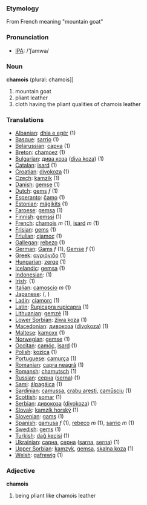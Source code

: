 === Etymology ===
From French meaning "mountain goat"

=== Pronunciation ===
*[[w:IPA|IPA]]: /'ʃamwa/

=== Noun ===

'''chamois''' (plural: chamois]]

# mountain goat
# pliant leather 
# cloth having the pliant qualities of chamois leather

=== Translations ===

*[[Albanian]]: [[dhia e egër]] (1)
*[[Basque]]: [[sarrio]] (1)
*[[Belarussian]]: [[сарна]] (1)
*[[Breton]]: [[chamoez]] (1)
*[[Bulgarian]]: [[дива коза]] ([[diva koza]]) (1)
*[[Catalan]]: [[isard]] (1)
*[[Croatian]]: [[divokoza]] (1)
*[[Czech]]: [[kamzík]] (1)
*[[Danish]]: [[gemse]] (1)
*[[Dutch]]: [[gems]] ''f'' (1)
*[[Esperanto]]: [[ĉamo]] (1)
*[[Estonian]]: [[mägikits]] (1)
*[[Faroese]]: [[gemsa]] (1)
*[[Finnish]]: [[gemssi]] (1)
*[[French]]: [[chamois]] ''m'' (1), [[isard]] ''m'' (1)
*[[Frisian]]: [[gems]] (1)
*[[Friulian]]: [[cjamoç]] (1)
*[[Gallegan]]: [[rebezo]] (1)
*[[German]]: [[Gams]] ''f'' (1), [[Gemse]] ''f'' (1)
*[[Greek]]: [[αγριόγιδο]] '' '' (1)
*[[Hungarian]]: [[zerge]] (1)
*[[Icelandic]]: [[gemsa]] (1)
*[[Indonesian]]: [[]] (1)
*[[Irish]]: [[]] (1)
*[[Italian]]: [[camoscio]] ''m'' (1)
*[[Japanese]]: [[]] ([[]], )
*[[Ladin]]: [[ciamorc]] (1)
*[[Latin]]: [[Rupicapra rupicapra]] '' '' (1)
*[[Lithuanian]]: [[gemzė]] (1)
*[[Lower Sorbian]]: [[źiwa koza]] (1)
*[[Macedonian]]: [[дивокоза]] ([[divokoza]]) (1)
*[[Maltese]]: [[kamoxx]] (1)
*[[Norwegian]]: [[gemse]] (1)
*[[Occitan]]: [[camóç]], [[isard]] (1)
*[[Polish]]: [[kozica]] '' '' (1)
*[[Portuguese]]: [[camurça]] (1)
*[[Romanian]]: [[capra neagră]] (1)
*[[Romansh]]: [[chamutsch]] (1)
*[[Russian]]: [[серна]] ([[serna]]) '' '' (1)
*[[Sami]]: [[álpagáica]] (1)
*[[Sardinian]]: [[camussa]], [[crabu aresti]], [[camůsciu]] (1)
*[[Scottish]]: [[somar]] (1)
*[[Serbian]]: [[дивокоза]] ([[divokoza]]) (1)
*[[Slovak]]: [[kamzík horský]] (1)
*[[Slovenian]]: [[gams]] (1)
*[[Spanish]]: [[gamusa]] ''f'' (1), [[rebeco]] ''m'' (1), [[sarrio]] ''m'' (1)
*[[Swedish]]: [[gems]] (1)
*[[Turkish]]: [[dağ keçisi]] (1)
*[[Ukrainian]]: [[сарна]], [[серна]] ([[sarna]], [[serna]]) (1)
*[[Upper Sorbian]]: [[kamzyk]], [[gemsa]], [[skalna koza]] (1)
*[[Welsh]]: [[gafrewig]] (1)

=== Adjective ===

'''chamois'''

# being pliant like chamois leather